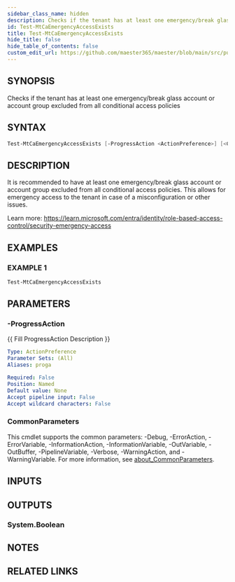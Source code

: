 ```yaml
---
sidebar_class_name: hidden
description: Checks if the tenant has at least one emergency/break glass account or account group excluded from all conditional access policies
id: Test-MtCaEmergencyAccessExists
title: Test-MtCaEmergencyAccessExists
hide_title: false
hide_table_of_contents: false
custom_edit_url: https://github.com/maester365/maester/blob/main/src/public/Test-MtCaEmergencyAccessExists.ps1
---
```


## SYNOPSIS

Checks if the tenant has at least one emergency/break glass account or account group excluded from all conditional access policies

## SYNTAX

```powershell
Test-MtCaEmergencyAccessExists [-ProgressAction <ActionPreference>] [<CommonParameters>]
```

## DESCRIPTION

It is recommended to have at least one emergency/break glass account or account group excluded from all conditional access policies.
This allows for emergency access to the tenant in case of a misconfiguration or other issues.

Learn more:
https://learn.microsoft.com/entra/identity/role-based-access-control/security-emergency-access

## EXAMPLES

### EXAMPLE 1

```powershell
Test-MtCaEmergencyAccessExists
```

## PARAMETERS

### -ProgressAction

\{\{ Fill ProgressAction Description \}\}

```yaml
Type: ActionPreference
Parameter Sets: (All)
Aliases: proga

Required: False
Position: Named
Default value: None
Accept pipeline input: False
Accept wildcard characters: False
```

### CommonParameters

This cmdlet supports the common parameters: -Debug, -ErrorAction, -ErrorVariable, -InformationAction, -InformationVariable, -OutVariable, -OutBuffer, -PipelineVariable, -Verbose, -WarningAction, and -WarningVariable. For more information, see [about_CommonParameters](http://go.microsoft.com/fwlink/?LinkID=113216).

## INPUTS

## OUTPUTS

### System.Boolean

## NOTES

## RELATED LINKS
